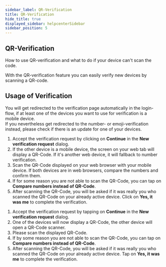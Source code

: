 ```yaml
---
sidebar_label: QR-Verification
title: QR-Verification
hide_title: true
displayed_sidebar: helpcenterSidebar
sidebar_position: 5
---
```




<div class="hero hero--primary">
  <div class="container">
    <h2 class="hero__title">QR-Verification</h2>
    <p class="hero__subtitle">How to use QR-verification and what to do if your device can't scan the code.</p>
    <p>With the QR-verification feature you can easily verify new devices by scanning a QR-code.
    </p>
  </div>
</div>

## Usage of Verification

You will get redirected to the verification page automatically in the login-flow, 
if at least one of the devices you want to use for verification is a mobile device.  
If you nevertheless get redirected to the number- or emoji-verification instead, 
please check if there is an update for one of your devices. 

<Tabs>
  <TabItem value="web" label="Web" default>
  <ol>
    <li>Accept the verification request by clicking on <b>Continue</b> in the <b>New verification request</b> dialog.</li>
    <li>If the other device is a mobile device, the screen on your web tab will display a QR-Code. If it's another web device, it will fallback to number verification.</li>
    <li>Scan the QR-Code displayed on your web browser with your mobile device. If both devices are in web browsers, compare the numbers and confirm them.</li>
    <li>If for some reason you are not able to scan the QR-Code, you can tap on <b>Compare numbers instead of QR-Code</b>.</li>
    <li>After scanning the QR-Code, you will be asked if it was really you who scanned the QR-Code on your already active device. Click on <b>Yes, it was me</b> to complete the verification.</li>
  </ol>
  </TabItem>
  <TabItem value="mobile" label="Mobile">
  <ol>
    <li>Accept the verification request by tapping on <b>Continue</b> in the <b>New verification request</b> dialog.</li>
    <li>One of the devices will now display a QR-Code, the other device will open a QR-Code scanner.</li>
    <li>Please scan the displayed QR-Code.</li>
    <li>If by some reason you are not able to scan the QR-Code, you can tap on <b>Compare numbers instead of QR-Code</b>.</li>
    <li>After scanning the QR-Code, you will be asked if it was really you who scanned the QR-Code on your already active device. Tap on <b>Yes, it was me</b> to complete the verification.</li>
  </ol>
  </TabItem>
</Tabs>

